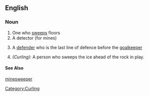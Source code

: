 ==English==

===Noun===
# One who [[sweep]]s floors
# A detector (for mines)
# {{football}} A [[defender]] who is the last line of defence before the [[goalkeeper]]
# ''(Curling):'' A person who sweeps the ice ahead of the rock in play.

====See Also====
[[minesweeper]]

[[Category:Curling]]